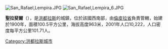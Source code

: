 [[Image:San_Rafael,Lempira.JPG|right]]
[[Image:San_Rafael,Lempira_6.JPG|thumb]]

'''聖拉斐爾'''（{{lang-es|San Rafael}}），是[[洪都拉斯|洪都拉斯]]的城鎮，位於該國西南部，由[[倫皮拉省|倫皮拉省]]負責管轄，始建於1900年，面積100.5平方公里，海拔高度963米，2001年人口10,222，人口密度每平方公里101.71人。

{{coord|14|44|N|88|25|W|source:itwiki_region:HN|display=title}}

{{Honduras-geo-stub}}
[[Category:洪都拉斯城市|Category:洪都拉斯城市]]